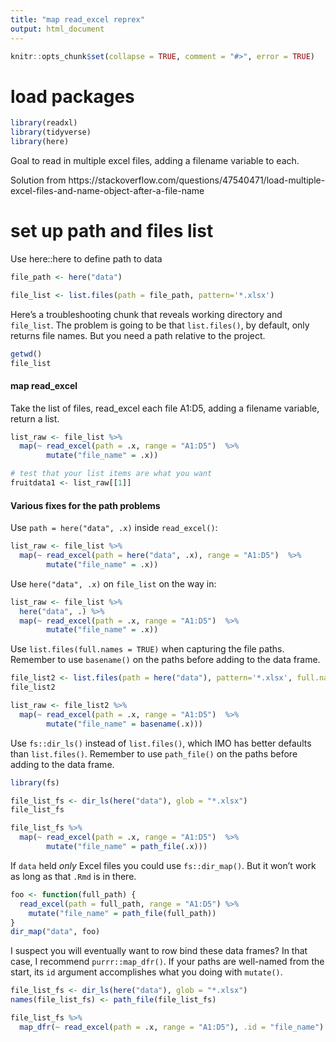 ```yaml
---
title: "map read_excel reprex"
output: html_document
---
```


```r
knitr::opts_chunk$set(collapse = TRUE, comment = "#>", error = TRUE)
```


# load packages
```r
library(readxl)
library(tidyverse)
library(here)
```

Goal to read in multiple excel files, adding a filename variable to each. 

Solution from https://stackoverflow.com/questions/47540471/load-multiple-excel-files-and-name-object-after-a-file-name

# set up path and files list

Use here::here to define path to data

```r
file_path <- here("data")

file_list <- list.files(path = file_path, pattern='*.xlsx')
```

Here's a troubleshooting chunk that reveals working directory and `file_list`. The problem is going to be that `list.files()`, by default, only returns file names. But you need a path relative to the project.
```r
getwd()
file_list
```

#### map read_excel

Take the list of files, read_excel each file A1:D5, adding a filename variable, return a list. 

```r
list_raw <- file_list %>% 
  map(~ read_excel(path = .x, range = "A1:D5")  %>%
        mutate("file_name" = .x))

```

```r
# test that your list items are what you want 
fruitdata1 <- list_raw[[1]]
```

#### Various fixes for the path problems

Use `path = here("data", .x)` inside `read_excel()`:
```r
list_raw <- file_list %>% 
  map(~ read_excel(path = here("data", .x), range = "A1:D5")  %>%
        mutate("file_name" = .x))

```

Use `here("data", .x)` on `file_list` on the way in:
```r
list_raw <- file_list %>% 
  here("data", .) %>% 
  map(~ read_excel(path = .x, range = "A1:D5")  %>%
        mutate("file_name" = .x))

```

Use `list.files(full.names = TRUE)` when capturing the file paths.  Remember to use `basename()` on the paths before adding to the data frame.
```r
file_list2 <- list.files(path = here("data"), pattern='*.xlsx', full.names = TRUE)
file_list2

list_raw <- file_list2 %>% 
  map(~ read_excel(path = .x, range = "A1:D5")  %>%
        mutate("file_name" = basename(.x)))

```

Use `fs::dir_ls()` instead of `list.files()`, which IMO has better defaults than `list.files()`. Remember to use `path_file()` on the paths before adding to the data frame.
```r
library(fs)

file_list_fs <- dir_ls(here("data"), glob = "*.xlsx")
file_list_fs

file_list_fs %>% 
  map(~ read_excel(path = .x, range = "A1:D5")  %>%
        mutate("file_name" = path_file(.x)))

```

If `data` held *only* Excel files you could use `fs::dir_map()`. But it won't work as long as that `.Rmd` is in there.
```r
foo <- function(full_path) {
  read_excel(path = full_path, range = "A1:D5") %>%
    mutate("file_name" = path_file(full_path))
}
dir_map("data", foo)
```

I suspect you will eventually want to row bind these data frames? In that case, I recommend `purrr::map_dfr()`. If your paths are well-named from the start, its `id` argument accomplishes what you doing with `mutate()`.

```r
file_list_fs <- dir_ls(here("data"), glob = "*.xlsx")
names(file_list_fs) <- path_file(file_list_fs)

file_list_fs %>% 
  map_dfr(~ read_excel(path = .x, range = "A1:D5"), .id = "file_name")
```

